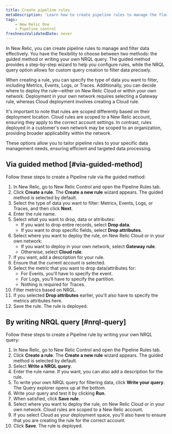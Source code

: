 ```yaml
---
title: Create pipeline rules
metaDescription: 'Learn how to create pipeline rules to manage the flow of data from your monitored entities to New Relic.'
tags:
    - New Relic One
    - Pipeline control
freshnessValidatedDate: never
---
```


In New Relic, you can create pipeline rules to manage and filter data effectively. You have the flexibility to choose between two methods: the guided method or writing your own NRQL query. The guided method provides a step-by-step wizard to help you configure rules, while the NRQL query option allows for custom query creation to filter data precisely.

When creating a rule, you can specify the type of data you want to filter, including Metrics, Events, Logs, or Traces. Additionally, you can decide where to deploy the rule—either on New Relic Cloud or within your own network. Deployment in your own network requires selecting a Gateway rule, whereas Cloud deployment involves creating a Cloud rule.

It's important to note that rules are scoped differently based on their deployment location. Cloud rules are scoped to a New Relic account, ensuring they apply to the correct account settings. In contrast, rules deployed in a customer's own network may be scoped to an organization, providing broader applicability within the network.

These options allow you to tailor pipeline rules to your specific data management needs, ensuring efficient and targeted data processing.


## Via guided method [#via-guided-method]

Follow these steps to create a Pipeline rule via the guided method:

1. In New Relic, go to New Relic Control and open the Pipeline Rules tab.
2. Click **Create a rule**. The **Create a new rule** wizard appears. The guided method is selected by default.
3. Select the type of data you want to filter: Metrics, Events, Logs, or Traces, and then click **Next**.
4. Enter the rule name.
5. Select what you want to drop, data or attributes:
   - If you want to drop entire records, select **Drop data**.
   - If you want to drop specific fields, select **Drop attributes**.
6. Select where you want to deploy the rule, on New Relic Cloud or in your own network:
   - If you want to deploy in your own network, select **Gateway rule**.
   - Otherwise, select **Cloud rule**.
7. If you want, add a description for your rule.
8. Ensure that the current account is selected.
9. Select the metric that you want to drop data/attributes for:
    - For Events, you'll have to specify the event.
    - For Logs, you'll have to specify the partition.
    - Nothing is required for Traces.
10. Filter metrics based on NRQL.
11. If you selected **Drop attributes** earlier, you'll also have to specify the metrics attributes here.
12. Save the rule. The rule is deployed.

## By writing NRQL query [#nrql-query]

Follow these steps to create a Pipeline rule by writing your own NRQL query:

1. In New Relic, go to New Relic Control and open the Pipeline Rules tab.
2. Click **Create a rule**. The **Create a new rule** wizard appears. The guided method is selected by default.
3. Select **Write a NRQL query**.
4. Enter the rule name. If you want, you can also add a description for the rule.
5. To write your own NRQL query for filtering data, click **Write your query**. The Query explorer opens up at the bottom.
6. Write your query and test it by clicking **Run**.
7. When satisfied, click **Save rule**.
8. Select where you want to deploy the rule, on New Relic Cloud or in your own network. Cloud rules are scoped to a New Relic account.
9. If you select Cloud as your deployment space, you'll also have to ensure that you are creating the rule for the correct account.
10. Click **Save**. The rule is deployed.
